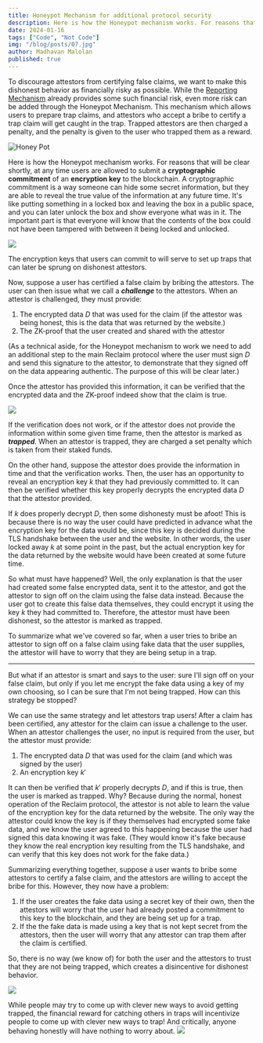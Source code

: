 ```yaml
---
title: Honeypot Mechanism for additional protocol security
description: Here is how the Honeypot mechanism works. For reasons that will be clear shortly, at any time users are allowed to submit a cryptographic commitment of an encryption key to the blockchain.
date: 2024-01-16
tags: ["Code", "Not Code"]
img: "/blog/posts/07.jpg"
author: Madhavan Malolan
published: true
---
```


To discourage attestors from certifying false claims, we want to make this dishonest behavior as financially risky as possible. While the [Reporting Mechanism](https://www.notion.so/Reporting-Mechanism-51306b54f4b94a4cba81090f7461acca?pvs=21) already provides some such financial risk, even more risk can be added through the Honeypot Mechanism. This mechanism which allows users to prepare trap claims, and attestors who accept a bribe to certify a trap claim will get caught in the trap. Trapped attestors are then charged a penalty, and the penalty is given to the user who trapped them as a reward.

![Honey Pot](https://blog.reclaimprotocol.org/images/honey-pot-1.jpg)

Here is how the Honeypot mechanism works. For reasons that will be clear shortly, at any time users are allowed to submit a **cryptographic commitment** of an **encryption key** to the blockchain. A cryptographic commitment is a way someone can hide some secret information, but they are able to reveal the true value of the information at any future time. It's like putting something in a locked box and leaving the box in a public space, and you can later unlock the box and show everyone what was in it. The important part is that everyone will know that the contents of the box could not have been tampered with between it being locked and unlocked.

![](https://blog.reclaimprotocol.org/images/honey-pot-2.png)

The encryption keys that users can commit to will serve to set up traps that can later be sprung on dishonest attestors.

Now, suppose a user has certified a false claim by bribing the attestors. The user can then issue what we call a _**challenge**_ to the attestors. When an attestor is challenged, they must provide:

1.  The encrypted data $D$ that was used for the claim (if the attestor was being honest, this is the data that was returned by the website.)
2.  The ZK-proof that the user created and shared with the attestor

(As a technical aside, for the Honeypot mechanism to work we need to add an additional step to the main Reclaim protocol where the user must sign $D$ and send this signature to the attestor, to demonstrate that they signed off on the data appearing authentic. The purpose of this will be clear later.)

Once the attestor has provided this information, it can be verified that the encrypted data and the ZK-proof indeed show that the claim is true.

![](https://blog.reclaimprotocol.org/images/honey-pot-3.png)

If the verification does not work, or if the attestor does not provide the information within some given time frame, then the attestor is marked as _**trapped**_. When an attestor is trapped, they are charged a set penalty which is taken from their staked funds.

On the other hand, suppose the attestor does provide the information in time and that the verification works. Then, the user has an opportunity to reveal an encryption key $k$ that they had previously committed to. It can then be verified whether this key properly decrypts the encrypted data $D$ that the attestor provided.

If $k$ does properly decrypt $D$, then some dishonesty must be afoot! This is because there is no way the user could have predicted in advance what the encryption key for the data would be, since this key is decided during the TLS handshake between the user and the website. In other words, the user locked away $k$ at some point in the past, but the actual encryption key for the data returned by the website would have been created at some future time.

So what must have happened? Well, the only explanation is that the user had created some false encrypted data, sent it to the attestor, and got the attestor to sign off on the claim using the false data instead. Because the user got to create this false data themselves, they could encrypt it using the key $k$ they had committed to. Therefore, the attestor must have been dishonest, so the attestor is marked as trapped.

To summarize what we've covered so far, when a user tries to bribe an attestor to sign off on a false claim using fake data that the user supplies, the attestor will have to worry that they are being setup in a trap.

---

But what if an attestor is smart and says to the user: sure I'll sign off on your false claim, but only if you let me encrypt the fake data using a key of my own choosing, so I can be sure that I'm not being trapped. How can this strategy be stopped?

We can use the same strategy and let attestors trap users! After a claim has been certified, any attestor for the claim can issue a challenge to the user. When an attestor challenges the user, no input is required from the user, but the attestor must provide:

1.  The encrypted data $D$ that was used for the claim (and which was signed by the user)
2.  An encryption key $k'$

It can then be verified that $k'$ properly decrypts $D$, and if this is true, then the user is marked as trapped. Why? Because during the normal, honest operation of the Reclaim protocol, the attestor is not able to learn the value of the encryption key for the data returned by the website. The only way the attestor could know the key is if they themselves had encrypted some fake data, and we know the user agreed to this happening because the user had signed this data knowing it was fake. (They would know it's fake because they know the real encryption key resulting from the TLS handshake, and can verify that this key does not work for the fake data.)

Summarizing everything together, suppose a user wants to bribe some attestors to certify a false claim, and the attestors are willing to accept the bribe for this. However, they now have a problem:

1.  If the user creates the fake data using a secret key of their own, then the attestors will worry that the user had already posted a commitment to this key to the blockchain, and they are being set up for a trap.
2.  If the the fake data is made using a key that is not kept secret from the attestors, then the user will worry that any attestor can trap them after the claim is certified.

So, there is no way (we know of) for both the user and the attestors to trust that they are not being trapped, which creates a disincentive for dishonest behavior.

![](https://blog.reclaimprotocol.org/images/honey-pot-4.png)

While people may try to come up with clever new ways to avoid getting trapped, the financial reward for catching others in traps will incentivize people to come up with clever new ways to trap! And critically, anyone behaving honestly will have nothing to worry about. ![](https://blog.reclaimprotocol.org/images/honey-pot-5.png)
